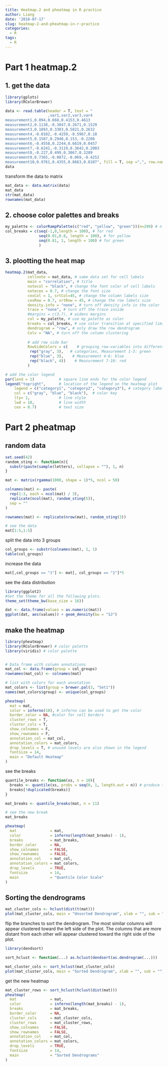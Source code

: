 ```yaml
---
title: Heatmap.2 and pheatmap in R practice
author: Liang
date: '2018-07-17'
slug: heatmap-2-and-pheatmap-in-r-practice
categories:
  - R
tags:
  - R
---
```



# Part 1 heatmap.2

## 1. get the data
```r

library(gplots)
library(RColorBrewer)

data <- read.table(header = T, text = "
                   ,var1,var2,var3,var4
measurement1,0.094,0.668,0.4153,0.4613
measurement2,0.1138,-0.3847,0.2671,0.1529
measurement3,0.1893,0.3303,0.5821,0.2632
measurement4,-0.0102,-0.4259,-0.5967,0.18
measurement5,0.1587,0.2948,0.153,-0.2208
measurement6,-0.4558,0.2244,0.6619,0.0457
measurement7,-0.6241,-0.3119,0.3642,0.2003
measurement8,-0.227,0.499,0.3067,0.3289
measurement9,0.7365,-0.0872,-0.069,-0.4252
measurement10,0.9761,0.4355,0.8663,0.8107", fill = T, sep =",", row.names = 1)
data
```

transform the data to matrix
```r
mat_data <- data.matrix(data)
mat_data
str(mat_data)
rownames(mat_data)
```

## 2. choose color palettes and breaks

```r
my_palette <- colorRampPalette(c("red", "yellow", "green"))(n=299) # n =299 define how many individuals colors used, the higher of the number of individual colors, the smoother the transitin will be
col_breaks = c(seq(-1,0,length = 100), # for red
               seq(0.01,0.8, length = 100), # for yellow
               seq(0.81, 1, length = 100) # for green
               )
```

## 3. plootting the heat map

```r
heatmap.2(mat_data,
          cellnote = mat_data, # same data set for cell labels
          main = "correlation", # title
          notecol = "black", # change the font color of cell labels
          notecex = 0.7, # change the font size
          cexCol = 1, srtCol=45, # change the column labels size 
          cexRow = 0.7, srtRow = 45, # change the row labels size
          density.info = "none", # turn off density info in the color legend
          trace = "none", # turn off the trace inside
          #margins = c(3,7), # widens margins 
          col = my_palette, # use my_palette as color
          breaks = col_breaks, # use color transition at specified limits
          dendrogram = "row", # only draw the row dendrogram
          Colv = "NA", # turn off the column clustering
          
          # add row side bar
          RowSideColors = c(    # grouping row-variables into different
           rep("gray", 3),   # categories, Measurement 1-3: green
           rep("blue", 3),    # Measurement 4-6: blue
           rep("black", 4))    # Measurement 7-10: red
          )

# add the color legend
par(lend = 1)           # square line ends for the color legend
legend("topright",      # location of the legend on the heatmap plot
    legend = c("category1", "category2", "category3"), # category labels
    col = c("gray", "blue", "black"),  # color key
    lty= 1,             # line style
    lwd = 10,           # line width
    cex = 0.7)          # text size  
```

# Part 2 pheatmap

## random data


```r
set.seed(42)
random_sting <- function(n){
  substr(paste(sample(letters), collapse = ""), 1, n)
}

mat <- matrix(rgamma(1000, shape = 1)*5, ncol = 50)

colnames(mat) <- paste(
  rep(1:3, each = ncol(mat) / 3), 
  replicate(ncol(mat), random_sting(5)),
  sep = ""
)

rownames(mat) <- replicate(nrow(mat), random_sting(3))

# see the data
mat[1:5,1:5]
```

split the data into 3 groups
```r
col_groups <- substr(colnames(mat), 1, 1)
table(col_groups)
```
increase the data
```r
mat[,col_groups == "1"] <- mat[, col_groups == "1"]*5
```


see the data distribution

```r
library(ggplot2)
#Set the theme for all the following plots.
theme_set(theme_bw(base_size = 16))

dat <- data.frame(values = as.numeric(mat))
ggplot(dat, aes(values)) + geom_density(bw = "SJ")
```
## make the heatmap

```r
library(pheatmap)
library(RColorBrewer) # color palette
library(viridis) # color palette


# Data frame with column annotations
mat_col <- data.frame(group = col_groups)
rownames(mat_col) <- colnames(mat)

# list with colors for each annotation
mat_colors <- list(group = brewer.pal(3, "Set1"))
names(mat_colors$group) <- unique(col_groups)

pheatmap(
  mat = mat,
  color = inferno(10), # inferno can be used to get the color
  border_color = NA, #color for cell borders
  cluster_rows = T, 
  cluster_cols = T,
  show_colnames = F,
  show_rownames = F,
  annotation_col = mat_col,
  annotation_colors = mat_colors,
  drop_levels = T, # unused levels are also shown in the legend
  fontsize = 14,
  main = "Default Heatmap"
)
```


see the breaks

```r
quantile_breaks <- function(xs, n = 10){
  breaks <- quantile(xs, probs = seq(0, 1, length.out = n)) # produce the sample quantiles corresponding to the given probabilities
  breaks[!duplicated(breaks)]
}

mat_breaks <- quantile_breaks(mat, n = 11)

# see the new break
mat_breaks
```


```r
pheatmap(
  mat               = mat,
  color             = inferno(length(mat_breaks) - 1),
  breaks            = mat_breaks,
  border_color      = NA,
  show_colnames     = FALSE,
  show_rownames     = FALSE,
  annotation_col    = mat_col,
  annotation_colors = mat_colors,
  drop_levels       = TRUE,
  fontsize          = 14,
  main              = "Quantile Color Scale"
)
```

## Sorting the dendrograms

```r
mat_cluster_cols <- hclust(dist(t(mat)))
plot(mat_cluster_cols, main = "Unsorted Dendrogram", xlab = "", sub = "")
```


flip the branches to sort the dendrogram. The most similar columns will appear clustered toward the left side of the plot. The columns that are more distant from each other will appear clustered toward the right side of the plot.


```r
library(dendsort)

sort_hclust <- function(...) as.hclust(dendsort(as.dendrogram(...)))

mat_cluster_cols <- sort_hclust(mat_cluster_cols)
plot(mat_cluster_cols, main = "Sorted Dendrogram", xlab = "", sub = "")
```


get the new heatmap 

```r
mat_cluster_rows <- sort_hclust(hclust(dist(mat)))
pheatmap(
  mat               = mat,
  color             = inferno(length(mat_breaks) - 1), 
  breaks            = mat_breaks,
  border_color      = NA,
  cluster_cols      = mat_cluster_cols,
  cluster_rows      = mat_cluster_rows,
  show_colnames     = FALSE,
  show_rownames     = FALSE,
  annotation_col    = mat_col,
  annotation_colors = mat_colors,
  drop_levels       = TRUE,
  fontsize          = 14,
  main              = "Sorted Dendrograms"
)
```









